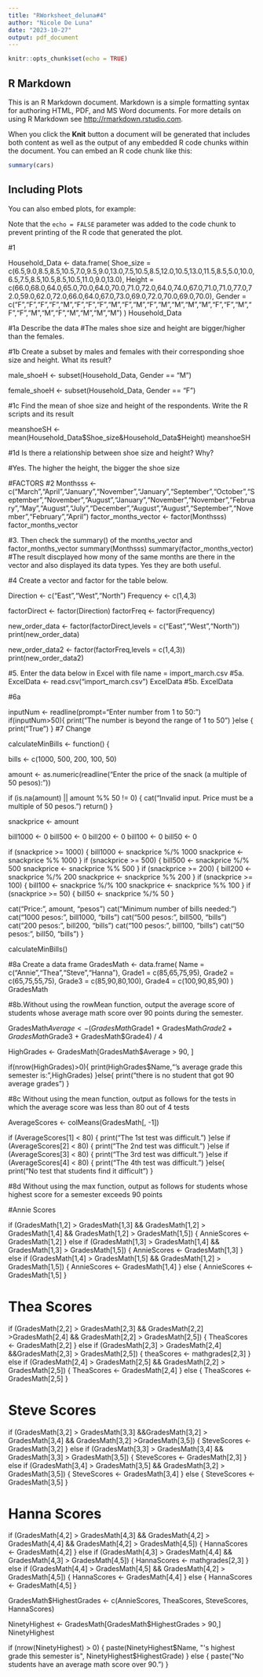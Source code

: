 ```yaml
---
title: "RWorksheet_deluna#4"
author: "Nicole De Luna"
date: "2023-10-27"
output: pdf_document
---
```


```r
knitr::opts_chunk$set(echo = TRUE)
```

## R Markdown

This is an R Markdown document. Markdown is a simple formatting syntax for authoring HTML, PDF, and MS Word documents. For more details on using R Markdown see <http://rmarkdown.rstudio.com>.

When you click the **Knit** button a document will be generated that includes both content as well as the output of any embedded R code chunks within the document. You can embed an R code chunk like this:

```r
summary(cars)
```

## Including Plots

You can also embed plots, for example:


Note that the `echo = FALSE` parameter was added to the code chunk to prevent printing of the R code that generated the plot.


#1

Household_Data <- data.frame(
  Shoe_size = c(6.5,9.0,8.5,8.5,10.5,7.0,9.5,9.0,13.0,7.5,10.5,8.5,12.0,10.5,13.0,11.5,8.5,5.0,10.0,6.5,7.5,8.5,10.5,8.5,10.5,11.0,9.0,13.0),
  Height = c(66.0,68.0,64.0,65.0,70.0,64.0,70.0,71.0,72.0,64.0,74.0,67.0,71.0,71.0,77.0,72.0,59.0,62.0,72.0,66.0,64.0,67.0,73.0,69.0,72.0,70.0,69.0,70.0),
  Gender = c("F","F","F","F","M","F","F","F","M","F","M","F","M","M","M","M","F","F","M","F","F","M","M","F","M","M","M","M")
)
Household_Data

#1a Describe the data
#The males shoe size and height are bigger/higher than the females.

#1b Create a subset by males and females with their corresponding shoe size and height. What its result?

male_shoeH <- subset(Household_Data, Gender == "M")

female_shoeH <- subset(Household_Data, Gender == "F")

#1c  Find the mean of shoe size and height of the respondents. Write the R scripts and its result

meanshoeSH <- mean(Household_Data$Shoe_size&Household_Data$Height)
meanshoeSH


#1d Is there a relationship between shoe size and height? Why?

#Yes. The higher the height, the bigger the shoe size

#FACTORS
#2
Monthsss <- c("March","April","January","November","January","September","October","September","November","August","January","November","November","February","May","August","July","December","August","August","September","November","February","April")
factor_months_vector <- factor(Monthsss)
factor_months_vector


#3. Then check the summary() of the months_vector and factor_months_vector
summary(Monthsss)
summary(factor_months_vector)
#The result discplayed how mony of the same months are there in the vector and also displayed its data types. Yes they are both useful.

#4 Create a vector and factor for the table below.

Direction <- c("East","West","North")
Frequency <- c(1,4,3)

factorDirect <- factor(Direction)
factorFreq <- factor(Frequency)

new_order_data <- factor(factorDirect,levels = c("East","West","North"))
print(new_order_data)

new_order_data2 <- factor(factorFreq,levels = c(1,4,3))
print(new_order_data2)

#5. Enter the data below in Excel with file name = import_march.csv
#5a.
ExcelData <- read.csv("import_march.csv")
ExcelData
#5b.
ExcelData

#6a

inputNum <- readline(prompt="Enter number from 1 to 50:
                     ")
if(inputNum>50){
  print("The number is beyond the range of 1 to 50")
}else
{
  print("True")
}
#7 Change

calculateMinBills <- function() {
 
  bills <- c(1000, 500, 200, 100, 50)
 
 
  amount <- as.numeric(readline("Enter the price of the snack (a multiple of 50 pesos): "))
 
  if (is.na(amount) || amount %% 50 != 0) {
    cat("Invalid input. Price must be a multiple of 50 pesos.\n")
    return()
  }
 
  snackprice <- amount
 
 
  bill1000 <- 0
  bill500 <- 0
  bill200 <- 0
  bill100 <- 0
  bill50 <- 0

 
  if (snackprice >= 1000) {
    bill1000 <- snackprice %/% 1000
    snackprice <- snackprice %% 1000
  }
  if (snackprice >= 500) {
    bill500 <- snackprice %/% 500
    snackprice <- snackprice %% 500
  }
  if (snackprice >= 200) {
    bill200 <- snackprice %/% 200
    snackprice <- snackprice %% 200
  }
  if (snackprice >= 100) {
    bill100 <- snackprice %/% 100
    snackprice <- snackprice %% 100
  }
  if (snackprice >= 50) {
    bill50 <- snackprice %/% 50
  }


  cat("Price:", amount, "pesos\n")
  cat("Minimum number of bills needed:\n")
  cat("1000 pesos:", bill1000, "bills\n")
  cat("500 pesos:", bill500, "bills\n")
  cat("200 pesos:", bill200, "bills\n")
  cat("100 pesos:", bill100, "bills\n")
  cat("50 pesos:", bill50, "bills\n")
}

calculateMinBills()


#8a Create a data frame
GradesMath <- data.frame(
    Name = c("Annie","Thea","Steve","Hanna"),
    Grade1 = c(85,65,75,95),
    Grade2 = c(65,75,55,75),
    Grade3 = c(85,90,80,100),
    Grade4 = c(100,90,85,90)
)
GradesMath

#8b.Without using the rowMean function, output the average score of students whose average math score over 90 points during the semester.

GradesMath$Average <- (GradesMath$Grade1 + GradesMath$Grade2 + GradesMath$Grade3 + GradesMath$Grade4) / 4


HighGrades <-  GradesMath[GradesMath$Average > 90, ]

if(nrow(HighGrades)>0){
  print(HighGrades$Name,"'s average grade this semester is:",HighGrades)
}else{
  print("there is no student that got 90 average grades")
}

#8c Without using the mean function, output as follows for the tests in which the average score was less than 80 out of 4 tests

 AverageScores <- colMeans(GradesMath[, -1])

if (AverageScores[1] < 80) {
    print("The 1st test was difficult.\n")
}else if (AverageScores[2] < 80) {
    print("The 2nd test was difficult.\n")
}else if (AverageScores[3] < 80) {
    print("The 3rd test was difficult.\n")
}else if (AverageScores[4] < 80) {
    print("The 4th test was difficult.\n")
}else{
  print("No test that students find it difficult")
}
 
 #8d Without using the max function, output as follows for students whose highest score for a semester exceeds 90 points
 
 #Annie Scores
 
if (GradesMath[1,2] > GradesMath[1,3] && GradesMath[1,2] > GradesMath[1,4] && GradesMath[1,2] > GradesMath[1,5]) {
  AnnieScores <-GradesMath[1,2]
} else if (GradesMath[1,3] > GradesMath[1,4] && GradesMath[1,3] > GradesMath[1,5]) {
  AnnieScores <- GradesMath[1,3]
} else if (GradesMath[1,4] > GradesMath[1,5] && GradesMath[1,2] > GradesMath[1,5]) {
  AnnieScores <- GradesMath[1,4]
} else {
  AnnieScores <- GradesMath[1,5]
}


# Thea Scores
if (GradesMath[2,2] > GradesMath[2,3] && GradesMath[2,2] >GradesMath[2,4] && GradesMath[2,2] > GradesMath[2,5]) {
  TheaScores <- GradesMath[2,2]
} else if (GradesMath[2,3] > GradesMath[2,4] &&GradesMath[2,3] > GradesMath[2,5]) {
  theaScores <- mathgrades[2,3]
} else if (GradesMath[2,4] > GradesMath[2,5] && GradesMath[2,2] > GradesMath[2,5]) {
  TheaScores <- GradesMath[2,4]
} else {
  TheaScores <-GradesMath[2,5]
}

# Steve Scores
if (GradesMath[3,2] > GradesMath[3,3] &&GradesMath[3,2] > GradesMath[3,4] && GradesMath[3,2] >GradesMath[3,5]) {
  SteveScores <- GradesMath[3,2]
} else if (GradesMath[3,3] > GradesMath[3,4] && GradesMath[3,3] > GradesMath[3,5]) {
 SteveScores <- GradesMath[2,3]
} else if (GradesMath[3,4] > GradesMath[3,5] && GradesMath[3,2] > GradesMath[3,5]) {
  SteveScores <- GradesMath[3,4]
} else {
  SteveScores <- GradesMath[3,5]
}

# Hanna Scores
if (GradesMath[4,2] > GradesMath[4,3] && GradesMath[4,2] > GradesMath[4,4] && GradesMath[4,2] > GradesMath[4,5]) {
  HannaScores <- GradesMath[4,2]
} else if (GradesMath[4,3] > GradesMath[4,4] && GradesMath[4,3] > GradesMath[4,5]) {
  HannaScores <- mathgrades[2,3]
} else if (GradesMath[4,4] > GradesMath[4,5] && GradesMath[4,2] > GradesMath[4,5]) {
  HannaScores <- GradesMath[4,4]
} else {
  HannaScores <- GradesMath[4,5]
}

GradesMath$HighestGrades <- c(AnnieScores, TheaScores, SteveScores, HannaScores)


NinetyHighest <- GradesMath[GradesMath$HighestGrades > 90,]
NinetyHighest

if (nrow(NinetyHighest) > 0) {
  paste(NinetyHighest$Name, "'s highest grade this semester is", NinetyHighest$HighestGrade)
} else {
  paste("No students have an average math score over 90.")
}




